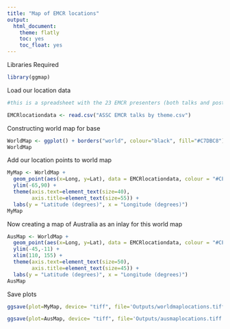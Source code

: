 ```yaml
---
title: "Map of EMCR locations"
output:
  html_document:
    theme: flatly
    toc: yes
    toc_float: yes
---
```


Libraries Required

```r
library(ggmap)
```

Load our location data

```r
#this is a spreadsheet with the 23 EMCR presenters (both talks and posters) pulled from the ASSC 2021 conference booklet which can be found at: https://www.seedpartnership.org.au/wp-content/uploads/2021/10/ASSC-2021-Program-Booklet.pdf

EMCRlocationdata <- read.csv("ASSC EMCR talks by theme.csv")
```

Constructing world map for base

```r
WorldMap <- ggplot() + borders("world", colour="black", fill="#C7DBC8") + theme_classic()
WorldMap
```
Add our location points to world map

```r
MyMap <- WorldMap + 
  geom_point(aes(x=Long, y=Lat), data = EMCRlocationdata, colour = "#CF6B21", size =8, alpha=0.8, shape=17) +
  ylim(-65,90) +
  theme(axis.text=element_text(size=40),
        axis.title=element_text(size=55)) +
  labs(y = "Latitude (degrees)", x = "Longitude (degrees)")
MyMap
```

Now creating a map of Australia as an inlay for this world map

```r
AusMap <- WorldMap + 
  geom_point(aes(x=Long, y=Lat), data = EMCRlocationdata, colour = "#CF6B21", size =14, alpha=0.7, shape=17) +
  ylim(-45,-11) +
  xlim(110, 155) +
  theme(axis.text=element_text(size=50),
        axis.title=element_text(size=45)) +
  labs(y = "Latitude (degrees)", x = "Longitude (degrees)")
AusMap
```

Save plots

```r
ggsave(plot=MyMap, device= "tiff", file='Outputs/worldmaplocations.tiff', width=20, height =10)

ggsave(plot=AusMap, device= "tiff", file='Outputs/ausmaplocations.tiff', width=20, height =16)
```

